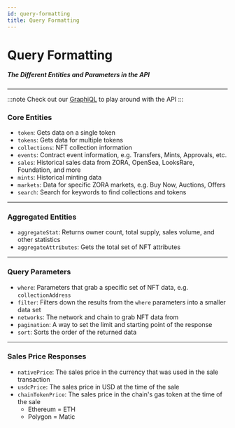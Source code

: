 ```yaml
---
id: query-formatting
title: Query Formatting
---
```


# Query Formatting

##### The Different Entities and Parameters in the API

---


:::note 
Check out our [GraphiQL](https://api.zora.co/graphql) to play around with the API
:::

### Core Entities

- `token`: Gets data on a single token
- `tokens`: Gets data for multiple tokens
- `collections`: NFT collection information
- `events`: Contract event information, e.g. Transfers, Mints, Approvals, etc.
- `sales`: Historical sales data from ZORA, OpenSea, LooksRare, Foundation, and more
- `mints`: Historical minting data
- `markets`: Data for specific ZORA markets, e.g. Buy Now, Auctions, Offers
- `search`: Search for keywords to find collections and tokens

---

### Aggregated Entities

- `aggregateStat`: Returns owner count, total supply, sales volume, and other statistics
- `aggregateAttributes`: Gets the total set of NFT attributes

---

### Query Parameters

- `where`: Parameters that grab a specific set of NFT data, e.g. `collectionAddress`
- `filter`: Filters down the results from the `where` parameters into a smaller data set
- `networks`: The network and chain to grab NFT data from
- `pagination`: A way to set the limit and starting point of the response
- `sort`: Sorts the order of the returned data

---

### Sales Price Responses

- `nativePrice`: The sales price in the currency that was used in the sale transaction
- `usdcPrice`: The sales price in USD at the time of the sale
- `chainTokenPrice`: The sales price in the chain's gas token at the time of the sale
    - Ethereum = ETH
    - Polygon = Matic